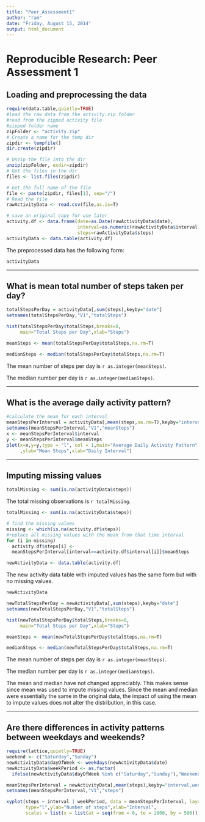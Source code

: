 ```yaml
---
title: "Peer_Assessment1"
author: "ram"
date: "Friday, August 15, 2014"
output: html_document
---
```


# Reproducible Research: Peer Assessment 1


## Loading and preprocessing the data

```r
require(data.table,quietly=TRUE)
#load the raw data from the activity.zip folder
#read from the zipped activity file
#zipped folder name
zipFolder <- "activity.zip"
# Create a name for the temp dir 
zipdir <- tempfile()
dir.create(zipdir)

# Unzip the file into the dir
unzip(zipFolder, exdir=zipdir)
# Get the files in the dir
files <- list.files(zipdir)

# Get the full name of the file
file <- paste(zipdir, files[1], sep="/")
# Read the file
rawActivityData <- read.csv(file,as.is=T)

# save an original copy for use later
activity.df <- data.frame(date=as.Date(rawActivityData$date),
                          interval=as.numeric(rawActivityData$interval),
                          steps=rawActivityData$steps)
activityData <- data.table(activity.df)
```

The preprocessed data has the following form:
```r
activityData
```

------

## What is mean total number of steps taken per day?
```r
totalStepsPerDay = activityData[,sum(steps),keyby="date"]
setnames(totalStepsPerDay,"V1","totalSteps")

hist(totalStepsPerDay$totalSteps,breaks=8,
     main="Total Steps per Day",xlab="Steps")

meanSteps <- mean(totalStepsPerDay$totalSteps,na.rm=T)

medianSteps <- median(totalStepsPerDay$totalSteps,na.rm=T)

```

The mean number of steps per day is `r as.integer(meanSteps)`.

The median number per day is `r as.integer(medianSteps)`.

------

## What is the average daily activity pattern?

```r
#calculate the mean for each interval
meanStepsPerInterval = activityData[,mean(steps,na.rm=T),keyby="interval"]
setnames(meanStepsPerInterval,"V1","meanSteps")
x <- meanStepsPerInterval$interval
y <- meanStepsPerInterval$meanSteps
plot(x=x,y=y,type = "l", col = 1,main="Average Daily Activity Pattern"
     ,ylab="Mean Steps",xlab="Daily Interval")
```

------

## Imputing missing values

```r
totalMissing <- sum(is.na(activityData$steps))
```

The total missing observations is `r totalMissing`.

```r
totalMissing <- sum(is.na(activityData$steps))

# find the missing values
missing <- which(is.na(activity.df$steps))
#replace all missing values with the mean from that time interval
for (i in missing)
  activity.df$steps[i] <- 
  meanStepsPerInterval[interval==activity.df$interval[i]]$meanSteps

newActivityData <- data.table(activity.df)

```

The new activity data table with imputed values has the same form but with no missing values.

```r
newActivityData

newTotalStepsPerDay = newActivityData[,sum(steps),keyby="date"]
setnames(newTotalStepsPerDay,"V1","totalSteps")

hist(newTotalStepsPerDay$totalSteps,breaks=8,
     main="Total Steps per Day",xlab="Steps")

meanSteps <- mean(newTotalStepsPerDay$totalSteps,na.rm=T)

medianSteps <- median(newTotalStepsPerDay$totalSteps,na.rm=T)

```

The mean number of steps per day is `r as.integer(meanSteps)`.

The median number per day is `r as.integer(medianSteps)`.

The mean and median have not changed appreciably. This makes sense since mean was used to impute missing values. Since the mean and median were essentially the same in the original data, the impact of using the mean to impute values does not alter the distribution, in this case.

------

## Are there differences in activity patterns between weekdays and weekends?

```r
require(lattice,quietly=TRUE)
weekend <- c("Saturday","Sunday")
newActivityData$dayOfWeek <- weekdays(newActivityData$date)
newActivityData$weekPeriod <- as.factor(
  ifelse(newActivityData$dayOfWeek %in% c("Saturday","Sunday"),"Weekend","Weekday"))

meanStepsPerInterval = newActivityData[,mean(steps),keyby="interval,weekPeriod"]
setnames(meanStepsPerInterval,"V1","steps")

xyplot(steps ~ interval | weekPeriod, data = meanStepsPerInterval, layout = c(1, 2),
       type="l",ylab="Number of steps",xlab="Interval",
       scales = list(x = list(at = seq(from = 0, to = 2000, by = 500))))



```